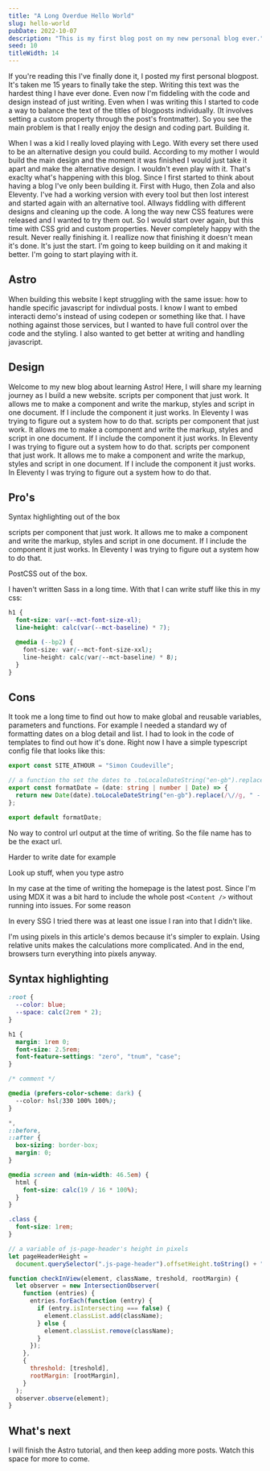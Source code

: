 ```yaml
---
title: "A Long Overdue Hello World"
slug: hello-world
pubDate: 2022-10-07
description: "This is my first blog post on my new personal blog ever."
seed: 10
titleWidth: 14
---
```


If you're reading this I've finally done it, I posted my first personal blogpost.
It's taken me 15 years to finally take the step. Writing this text was the hardest thing I have ever done. Even now I'm fiddeling with the code and design instead of just writing.
Even when I was writing this I started to code a way to balance the text of the titles of blogposts individually. (It involves setting a custom property through the post's frontmatter). So you see the main problem is that I really enjoy the design and coding part. Building it.

When I was a kid I really loved playing with Lego. With every set there used to be an alternative design you could build. According to my mother I would build the main design and the moment it was finished I would just take it apart and make the alternative design. I wouldn't even play with it. That's exaclty what's happening with this blog. Since I first started to think about having a blog I've only been building it. First with Hugo, then Zola and also Eleventy. I've had a working version with every tool but then lost interest and started again with an alternative tool. Allways fiddling with different designs and cleaning up the code. A long the way new CSS features were released and I wanted to try them out. So I would start over again, but this time with CSS grid and custom properties. Never completely happy with the result. Never really finishing it. I reallize now that finishing it doesn't mean it's done. It's just the start. I'm going to keep building on it and making it better. I'm going to start playing with it.

## Astro

When building this website I kept struggling with the same issue: how to handle specific javascript for indivdual posts. I know I want to embed interacti demo's instead of using codepen or something like that. I have nothing against those services, but I wanted to have full control over the code and the styling.
I also wanted to get better at writing and handling javascript.

## Design

Welcome to my new blog about learning Astro! Here, I will share my learning journey as I build a new website. scripts per component that just work. It allows me to make a component and write the markup, styles and script in one document. If I include the component it just works. In Eleventy I was trying to figure out a system how to do that. scripts per component that just work. It allows me to make a component and write the markup, styles and script in one document. If I include the component it just works. In Eleventy I was trying to figure out a system how to do that. scripts per component that just work. It allows me to make a component and write the markup, styles and script in one document. If I include the component it just works. In Eleventy I was trying to figure out a system how to do that.

## Pro's

Syntax highlighting out of the box

scripts per component that just work. It allows me to make a component and write the markup, styles and script in one document. If I include the component it just works. In Eleventy I was trying to figure out a system how to do that.

PostCSS out of the box.

I haven't written Sass in a long time.
With that I can write stuff like this in my css:

```css
h1 {
  font-size: var(--mct-font-size-xl);
  line-height: calc(var(--mct-baseline) * 7);

  @media (--bp2) {
    font-size: var(--mct-font-size-xxl);
    line-height: calc(var(--mct-baseline) * 8);
  }
}
```

## Cons

It took me a long time to find out how to make global and reusable variables, parameters and functions. For example I needed a standard wy of formatting dates on a blog detail and list. I had to look in the code of templates to find out how it's done. Right now I have a simple typescript config file that looks like this:

```typescript
export const SITE_ATHOUR = "Simon Coudeville";

// a function tho set the dates to .toLocaleDateString("en-gb").replace(/\//g, "-")
export const formatDate = (date: string | number | Date) => {
  return new Date(date).toLocaleDateString("en-gb").replace(/\//g, " - ");
};

export default formatDate;
```

No way to control url output at the time of writing. So the file name has to be the exact url.

Harder to write date for example

Look up stuff, when you type astro

In my case at the time of writing the homepage is the latest post. Since I'm using MDX it was a bit hard to include the whole post `<Content />` without running into issues. For some reason

In every SSG I tried there was at least one issue I ran into that I didn't like.


<Note title="Test" client:idle>
  I'm using pixels in this article's demos because it's simpler to explain.
  Using relative units makes the calculations more complicated. And in the end,
  browsers turn everything into pixels anyway.
</Note>


<Colors />

## Syntax highlighting

```css
:root {
  --color: blue;
  --space: calc(2rem * 2);
}

h1 {
  margin: 1rem 0;
  font-size: 2.5rem;
  font-feature-settings: "zero", "tnum", "case";
}

/* comment */

@media (prefers-color-scheme: dark) {
  --color: hsl(330 100% 100%);
}

*,
::before,
::after {
  box-sizing: border-box;
  margin: 0;
}

@media screen and (min-width: 46.5em) {
  html {
    font-size: calc(19 / 16 * 100%);
  }
}

.class {
  font-size: 1rem;
}
```

```javascript
// a variable of js-page-header's height in pixels
let pageHeaderHeight =
  document.querySelector(".js-page-header").offsetHeight.toString() + "px";

function checkInView(element, className, treshold, rootMargin) {
  let observer = new IntersectionObserver(
    function (entries) {
      entries.forEach(function (entry) {
        if (entry.isIntersecting === false) {
          element.classList.add(className);
        } else {
          element.classList.remove(className);
        }
      });
    },
    {
      threshold: [treshold],
      rootMargin: [rootMargin],
    }
  );
  observer.observe(element);
}
```

## What's next

I will finish the Astro tutorial, and then keep adding more posts. Watch this space for more to come.
